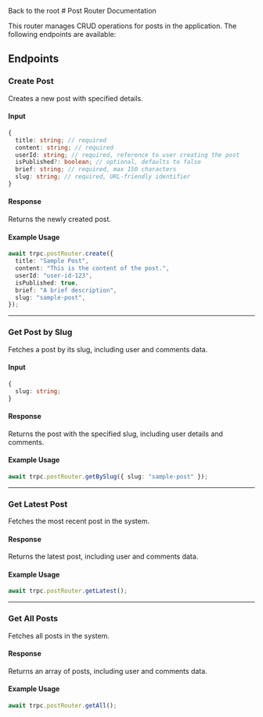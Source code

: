 
<div class="prose lg:prose-xl">

<TransitionLink href="/docs">
Back to the root
</TransitionLink>
# Post Router Documentation

This router manages CRUD operations for posts in the application. The following endpoints are available:

## **Endpoints**

### **Create Post**
Creates a new post with specified details.

#### **Input**
```typescript
{
  title: string; // required
  content: string; // required
  userId: string; // required, reference to user creating the post
  isPublished?: boolean; // optional, defaults to false
  brief: string; // required, max 150 characters
  slug: string; // required, URL-friendly identifier
}
```

#### **Response**
Returns the newly created post.

#### **Example Usage**
```typescript
await trpc.postRouter.create({
  title: "Sample Post",
  content: "This is the content of the post.",
  userId: "user-id-123",
  isPublished: true,
  brief: "A brief description",
  slug: "sample-post",
});
```

---

### **Get Post by Slug**
Fetches a post by its slug, including user and comments data.

#### **Input**
```typescript
{
  slug: string;
}
```

#### **Response**
Returns the post with the specified slug, including user details and comments.

#### **Example Usage**
```typescript
await trpc.postRouter.getBySlug({ slug: "sample-post" });
```

---

### **Get Latest Post**
Fetches the most recent post in the system.

#### **Response**
Returns the latest post, including user and comments data.

#### **Example Usage**
```typescript
await trpc.postRouter.getLatest();
```

---

### **Get All Posts**
Fetches all posts in the system.

#### **Response**
Returns an array of posts, including user and comments data.

#### **Example Usage**
```typescript
await trpc.postRouter.getAll();
```

</div>